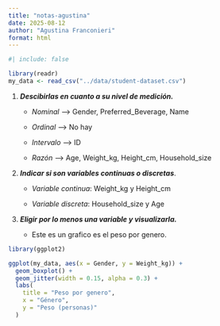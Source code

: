 ```yaml
---
title: "notas-agustina"
date: 2025-08-12
author: "Agustina Franconieri"
format: html
---
```


```r
#| include: false

library(readr)
my_data <- read_csv("../data/student-dataset.csv")
```

1.  ***Descibirlas en cuanto a su nivel de medición.***

    -   *Nominal* –\> Gender, Preferred_Beverage, Name

    -   *Ordinal* –\> No hay

    -   *Intervalo* –\> ID

    -   *Razón* –\> Age, Weight_kg, Height_cm, Household_size

2.  ***Indicar si son variables continuas o discretas***.

    -   *Variable continua*: Weight_kg y Height_cm

    -   *Variable discreta*: Household_size y Age

3.  ***Eligir por lo menos una variable y visualizarla.***

    -   Este es un grafico es el peso por genero.

```r
library(ggplot2)

ggplot(my_data, aes(x = Gender, y = Weight_kg)) +
  geom_boxplot() +
  geom_jitter(width = 0.15, alpha = 0.3) +
  labs(
    title = "Peso por genero",
    x = "Género",
    y = "Peso (personas)"
  )
```

